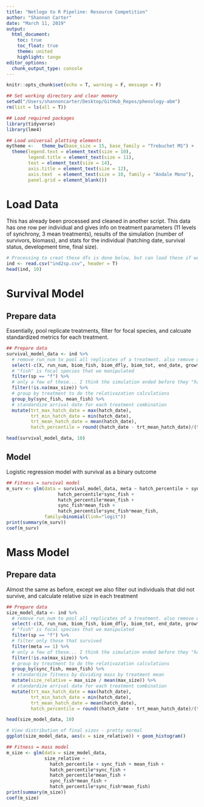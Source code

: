 ```yaml
---
title: "Netlogo to R Pipeline: Resource Competition"
author: "Shannon Carter"
date: "March 11, 2019"
output: 
  html_document:
    toc: true
    toc_float: true
    theme: united
    highlight: tango 
editor_options: 
  chunk_output_type: console
---
```


```r
knitr::opts_chunk$set(echo = T, warning = F, message = F)

## Set working directory and clear memory
setwd("/Users/shannoncarter/Desktop/GitHub_Repos/phenology-abm")
rm(list = ls(all = T))

## Load required packages
library(tidyverse)
library(lme4)

## Load universal plotting elements
mytheme <-   theme_bw(base_size = 15, base_family = "Trebuchet MS") +
  theme(legend.text = element_text(size = 10),
        legend.title = element_text(size = 11),
        text = element_text(size = 14),
        axis.title = element_text(size = 12),
        axis.text  = element_text(size = 10, family = "Andale Mono"),
        panel.grid = element_blank())
```

# Load Data
This has already been processed and cleaned in another script. This data has one row per individual and gives info on treatment parameters (11 levels of synchrony, 3 mean treatments), results of the simulation (number of survivors, biomass), and stats for the individual (hatching date, survival status, development time, final size).

```r

# Processing to creat these dfs is done below, but can load these if working w same BS
ind <- read.csv("ind2sp.csv", header = T)
head(ind, 10)

```

# Survival Model

## Prepare data

Essentially, pool replicate treatments, filter for focal species, and calcuate standardized metrics for each treatment.

```r
## Prepare data
survival_model_data <- ind %>% 
  # remove run_num to pool all replicates of a treatment. also remove others we don't need
  select(-c(X, run_num, biom_fish, biom_dfly, biom_tot, end_date, growth_rate, id, sync_dfly, mean_dfly)) %>% 
  # "fish" is focal species that we manipulated
  filter(sp == "f") %>% 
  # only a few of these... I think the simulation ended before they "hatched"
  filter(!is.na(max_size)) %>% 
  # group by treatment to do the relativazation calculations
  group_by(sync_fish, mean_fish) %>% 
  # standardize arrival date for each treatment combination
  mutate(trt_max_hatch_date = max(hatch_date),
         trt_min_hatch_date = min(hatch_date),
         trt_mean_hatch_date = mean(hatch_date),
         hatch_percentile = round((hatch_date - trt_mean_hatch_date)/(trt_max_hatch_date - trt_min_hatch_date), 3))

head(survival_model_data, 10)
```

## Model

Logistic regression model with survival as a binary outcome

```r
## Fitness = survival model
m_surv <- glm(data = survival_model_data, meta ~ hatch_percentile + sync_fish + mean_fish +
                   hatch_percentile*sync_fish +
                   hatch_percentile*mean_fish +
                   sync_fish*mean_fish +
                   hatch_percentile*sync_fish*mean_fish,
              family=binomial(link="logit"))
print(summary(m_surv))
coef(m_surv)
```


# Mass Model

## Prepare data

Almost the same as before, except we also filter out individuals that did not survive, and calculate relative size in each treatment

```r
## Prepare data
size_model_data <- ind %>% 
  # remove run_num to pool all replicates of a treatment. also remove others we don't need
  select(-c(X, run_num, biom_fish, biom_dfly, biom_tot, end_date, growth_rate, id, sync_dfly, mean_dfly)) %>% 
  # "fish" is focal species that we manipulated
  filter(sp == "f") %>% 
  # filter only those that survived
  filter(meta == 1) %>% 
  # only a few of these... I think the simulation ended before they "hatched"
  filter(!is.na(max_size)) %>% 
  # group by treatment to do the relativazation calculations
  group_by(sync_fish, mean_fish) %>% 
  # standardize fitness by dividing mass by treatment mean
  mutate(size_relative = max_size / mean(max_size)) %>% 
  # standardize arrival date for each treatment combination
  mutate(trt_max_hatch_date = max(hatch_date),
         trt_min_hatch_date = min(hatch_date),
         trt_mean_hatch_date = mean(hatch_date),
         hatch_percentile = round((hatch_date - trt_mean_hatch_date)/(trt_max_hatch_date - trt_min_hatch_date), 3))

head(size_model_data, 10)

# View distribution of final sizes - pretty normal
ggplot(size_model_data, aes(x = size_relative)) + geom_histogram()

```

```r
## Fitness = mass model
m_size <- glm(data = size_model_data, 
              size_relative ~
                hatch_percentile + sync_fish + mean_fish +
                hatch_percentile*sync_fish +
                hatch_percentile*mean_fish +
                sync_fish*mean_fish +
                hatch_percentile*sync_fish*mean_fish)
print(summary(m_size))
coef(m_size)
```

